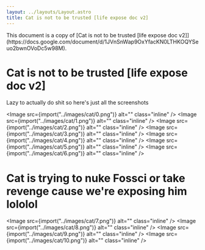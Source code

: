 ```yaml
---
layout: ../layouts/Layout.astro
title: Cat is not to be trusted [life expose doc v2]
---
```



<div class="notification">
	This document is a copy of [Cat is not to be trusted [life expose doc
	v2]](https://docs.google.com/document/d/1JVnSnWap9OxYfacKN0LTHKOQYSeuo2bwnOVoDc5w98M).
</div>

# Cat is not to be trusted [life expose doc v2]

Lazy to actually do shit so here's just all the screenshots

<Image src={import("../images/cat/0.png")} alt="" class="inline" />
<Image src={import("../images/cat/1.png")} alt="" class="inline" />
<Image src={import("../images/cat/2.png")} alt="" class="inline" />
<Image src={import("../images/cat/3.png")} alt="" class="inline" />
<Image src={import("../images/cat/4.png")} alt="" class="inline" />
<Image src={import("../images/cat/5.png")} alt="" class="inline" />
<Image src={import("../images/cat/6.png")} alt="" class="inline" />

# Cat is trying to nuke Fossci or take revenge cause we're exposing him lololol

<Image src={import("../images/cat/7.png")} alt="" class="inline" />
<Image src={import("../images/cat/8.png")} alt="" class="inline" />
<Image src={import("../images/cat/9.png")} alt="" class="inline" />
<Image src={import("../images/cat/10.png")} alt="" class="inline" />
